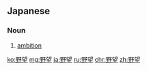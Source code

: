 ==Japanese==
{{ja-kanjitab|や|ぼう|yomi=o}}

===Noun===
{{ja-noun|やぼう}}

# [[ambition]]

[[ko:野望]]
[[mg:野望]]
[[ja:野望]]
[[ru:野望]]
[[chr:野望]]
[[zh:野望]]